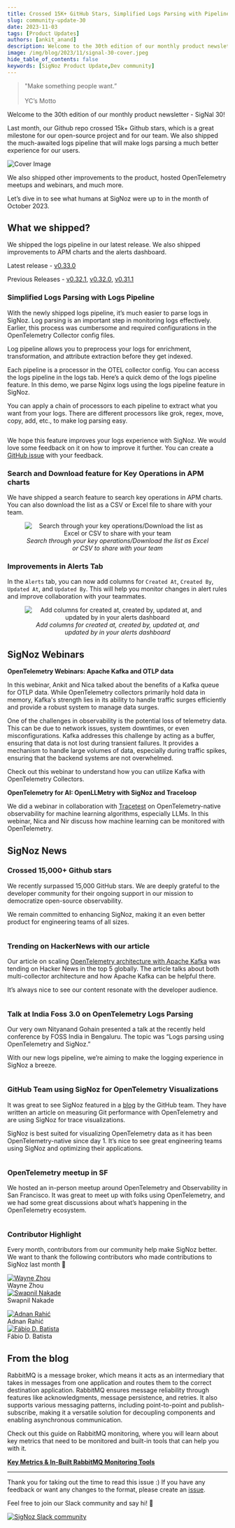 ```yaml
---
title: Crossed 15K+ GitHub Stars, Simplified Logs Parsing with Pipelines & Trending on Hacker News - SigNal 30
slug: community-update-30
date: 2023-11-03
tags: [Product Updates]
authors: [ankit_anand]
description: Welcome to the 30th edition of our monthly product newsletter - SigNal 30! Last month, our Github repo crossed 15k+ Github stars, which is a great milestone for our open-source project and for our team. We also shipped the much-awaited logs pipeline that will make logs parsing a much better experience for our users...
image: /img/blog/2023/11/signal-30-cover.jpeg
hide_table_of_contents: false
keywords: [SigNoz Product Update,Dev community]
---
```




<head>
  <link rel="canonical" href="https://signoz.io/blog/community-update-30/"/>
</head>

> "Make something people want.” <br></br>
> YC’s Motto

Welcome to the 30th edition of our monthly product newsletter - SigNal 30!

Last month, our Github repo crossed 15k+ Github stars, which is a great milestone for our open-source project and for our team. We also shipped the much-awaited logs pipeline that will make logs parsing a much better experience for our users.



![Cover Image](/img/blog/2023/11/signal-30-cover.webp)

We also shipped other improvements to the product, hosted OpenTelemetry meetups and webinars, and much more.

Let’s dive in to see what humans at SigNoz were up to in the month of October 2023.

## What we shipped?

We shipped the logs pipeline in our latest release. We also shipped improvements to APM charts and the alerts dashboard.

Latest release - <a href = "https://github.com/ezeslucky/monitrix.git/signoz/releases/tag/v0.33.0" rel="noopener noreferrer nofollow" target="_blank" >v0.33.0</a>

Previous Releases - <a href = "https://github.com/ezeslucky/monitrix.git/signoz/releases/tag/v0.32.1" rel="noopener noreferrer nofollow" target="_blank" >v0.32.1</a>, <a href = "https://github.com/ezeslucky/monitrix.git/signoz/releases/tag/v0.32.0" rel="noopener noreferrer nofollow" target="_blank" >v0.32.0</a>, <a href = "https://github.com/ezeslucky/monitrix.git/signoz/releases/tag/v0.31.1" rel="noopener noreferrer nofollow" target="_blank" >v0.31.1</a>

### Simplified Logs Parsing with Logs Pipeline

With the newly shipped logs pipeline, it’s much easier to parse logs in SigNoz. Log parsing is an important step in monitoring logs effectively. Earlier, this process was cumbersome and required configurations in the OpenTelemetry Collector config files.

Log pipeline allows you to preprocess your logs for enrichment, transformation, and attribute extraction before they get indexed.

Each pipeline is a processor in the OTEL collector config. You can access the logs pipeline in the logs tab. Here’s a quick demo of the logs pipeline feature. In this demo, we parse Nginx logs using the logs pipeline feature in SigNoz.



<YouTube id="OneENGNmLd0" mute={false} />



You can apply a chain of processors to each pipeline to extract what you want from your logs. There are different processors like grok, regex, move, copy, add, etc., to make log parsing easy.

<figure data-zoomable align='center'>
    <img src="/img/blog/2023/11/signal_30_log_parsers.webp" alt=""/>
    <figcaption><i></i></figcaption>
</figure>

We hope this feature improves your logs experience with SigNoz. We would love some feedback on it on how to improve it further. You can create a <a href = "https://github.com/ezeslucky/monitrix.git/signoz/issues" rel="noopener noreferrer nofollow" target="_blank" >GitHub issue</a> with your feedback.

### Search and Download feature for Key Operations in APM charts

We have shipped a search feature to search key operations in APM charts. You can also download the list as a CSV or Excel file to share with your team.

<figure data-zoomable align='center'>
    <img src="/img/blog/2023/11/signal_30_search.webp" alt="Search through your key operations/Download the list as Excel or CSV to share with your team"/>
    <figcaption><i>Search through your key operations/Download the list as Excel or CSV to share with your team</i></figcaption>
</figure>

### Improvements in Alerts Tab

In the `Alerts` tab, you can now add columns for `Created At`, `Created By`, `Updated At`, and `Updated By`. This will help you monitor changes in alert rules and improve collaboration with your teammates.

<figure data-zoomable align='center'>
    <img src="/img/blog/2023/11/signal_30_alert.webp" alt="Add columns for created at, created by, updated at, and updated by in your alerts dashboard"/>
    <figcaption><i>Add columns for created at, created by, updated at, and updated by in your alerts dashboard</i></figcaption>
</figure>

## SigNoz Webinars

**OpenTelemetry Webinars: Apache Kafka and OTLP data**

In this webinar, Ankit and Nica talked about the benefits of a Kafka queue for OTLP data. While OpenTelemetry collectors primarily hold data in memory, Kafka's strength lies in its ability to handle traffic surges efficiently and provide a robust system to manage data surges.

One of the challenges in observability is the potential loss of telemetry data. This can be due to network issues, system downtimes, or even misconfigurations. Kafka addresses this challenge by acting as a buffer, ensuring that data is not lost during transient failures. It provides a mechanism to handle large volumes of data, especially during traffic spikes, ensuring that the backend systems are not overwhelmed.

Check out this webinar to understand how you can utilize Kafka with OpenTelemetry Collectors.



<YouTube id="t26VEXsjNF4" mute={false} />



**OpenTelemetry for AI: OpenLLMetry with SigNoz and Traceloop**

We did a webinar in collaboration with <a href = "https://tracetest.io" rel="noopener noreferrer nofollow" target="_blank" >Tracetest</a> on OpenTelemetry-native observability for machine learning algorithms, especially LLMs. In this webinar, Nica and Nir discuss how machine learning can be monitored with OpenTelemetry.



<YouTube id="feKopGAlKtc" mute={false} />



## SigNoz News

### Crossed 15,000+ Github stars

We recently surpassed 15,000 GitHub stars. We are deeply grateful to the developer community for their ongoing support in our mission to democratize open-source observability.

We remain committed to enhancing SigNoz, making it an even better product for engineering teams of all sizes.

<figure data-zoomable align='center'>
    <img src="/img/blog/2023/11/signal_30_15k.webp" alt=""/>
    <figcaption><i></i></figcaption>
</figure>

### Trending on HackerNews with our article

Our article on scaling [OpenTelemetry architecture with Apache Kafka](https://signoz.io/blog/maximizing-scalability-apache-kafka-and-opentelemetry/) was tending on Hacker News in the top 5 globally. The article talks about both multi-collector architecture and how Apache Kafka can be helpful there.

It’s always nice to see our content resonate with the developer audience.

<figure data-zoomable align='center'>
    <img src="/img/blog/2023/11/signal_30_HN.webp" alt=""/>
    <figcaption><i></i></figcaption>
</figure>

### Talk at India Foss 3.0 on OpenTelemetry Logs Parsing

Our very own Nityanand Gohain presented a talk at the recently held conference by FOSS India in Bengaluru. The topic was “Logs parsing using OpenTelemetry and SigNoz.”

With our new logs pipeline, we’re aiming to make the logging experience in SigNoz a breeze.

<figure data-zoomable align='center'>
    <img src="/img/blog/2023/11/signal_30_talk.webp" alt=""/>
    <figcaption><i></i></figcaption>
</figure>

### GitHub Team using SigNoz for OpenTelemetry Visualizations

It was great to see SigNoz featured in a <a href = "https://github.blog/2023-10-16-measuring-git-performance-with-opentelemetry" rel="noopener noreferrer nofollow" target="_blank" >blog</a> by the GitHub team. They have written an article on measuring Git performance with OpenTelemetry and are using SigNoz for trace visualizations.

SigNoz is best suited for visualizing OpenTelemetry data as it has been OpenTelemetry-native since day 1. It’s nice to see great engineering teams using SigNoz and optimizing their applications.

<figure data-zoomable align='center'>
    <img src="/img/blog/2023/11/signal_30_github.webp" alt=""/>
    <figcaption><i></i></figcaption>
</figure>

### OpenTelemetry meetup in SF

We hosted an in-person meetup around OpenTelemetry and Observability in San Francisco. It was great to meet up with folks using OpenTelemetry, and we had some great discussions about what’s happening in the OpenTelemetry ecosystem.

<figure data-zoomable align='center'>
    <img src="/img/blog/2023/11/signal_30_SF_meet.webp" alt=""/>
    <figcaption><i></i></figcaption>
</figure>

### Contributor Highlight

Every month, contributors from our community help make SigNoz better. We want to thank the following contributors who made contributions to SigNoz last month 🤗

<div class="row">
    <div class="col col--6">
      <div class="avatar">
      <a
         class="avatar__photo-link avatar__photo avatar__photo--lg"
         href="https://github.com/wayne666"
      >
         <img
            alt="Wayne Zhou"
            src="https://avatars.githubusercontent.com/u/5220371?v=4"
         />
      </a>
      <div class="avatar__intro">
         <div class="avatar__name">Wayne Zhou</div>
         <small class="avatar__subtitle">
         </small>
      </div>
      </div>
   </div>
    <div class="col col--6">
      <div class="avatar">
      <a
         class="avatar__photo-link avatar__photo avatar__photo--lg"
         href="https://github.com/swagftw"
      >
         <img
            alt="Swapnil Nakade"
            src="https://avatars.githubusercontent.com/u/46112765?v=4"
         />
      </a>
      <div class="avatar__intro">
         <div class="avatar__name">Swapnil Nakade</div>
         <small class="avatar__subtitle">
         </small>
      </div>
      </div>
   </div>
</div>

<p></p>

<div class="row">
    <div class="col col--6">
      <div class="avatar">
      <a
         class="avatar__photo-link avatar__photo avatar__photo--lg"
         href="https://github.com/adnanrahic"
      >
         <img
            alt="Adnan Rahić"
            src="https://avatars.githubusercontent.com/u/15029531?v=4"
         />
      </a>
      <div class="avatar__intro">
         <div class="avatar__name">Adnan Rahić</div>
         <small class="avatar__subtitle">
         </small>
      </div>
      </div>
   </div>
    <div class="col col--6">
      <div class="avatar">
      <a
         class="avatar__photo-link avatar__photo avatar__photo--lg"
         href="https://github.com/fabiob"
      >
         <img
            alt="Fábio D. Batista"
            src="https://avatars.githubusercontent.com/u/140875?v=4"
         />
      </a>
      <div class="avatar__intro">
         <div class="avatar__name">Fábio D. Batista</div>
         <small class="avatar__subtitle">
         </small>
      </div>
      </div>
   </div>
</div>

<p></p>

## From the blog

RabbitMQ is a message broker, which means it acts as an intermediary that takes in messages from one application and routes them to the correct destination application. RabbitMQ ensures message reliability through features like acknowledgments, message persistence, and retries. It also supports various messaging patterns, including point-to-point and publish-subscribe, making it a versatile solution for decoupling components and enabling asynchronous communication.

Check out this guide on RabbitMQ monitoring, where you will learn about key metrics that need to be monitored and built-in tools that can help you with it.

**[Key Metrics & In-Built RabbitMQ Monitoring Tools](https://signoz.io/blog/rabbitmq-monitoring/)**

---

Thank you for taking out the time to read this issue :) If you have any feedback or want any changes to the format, please create an <a href = "https://github.com/ezeslucky/monitrix.git/signoz/issues" rel="noopener noreferrer nofollow" target="_blank" >issue</a>.

Feel free to join our Slack community and say hi! 👋

[![SigNoz Slack community](/img/blog/common/join_slack_cta.webp)](https://signoz.io/slack)
